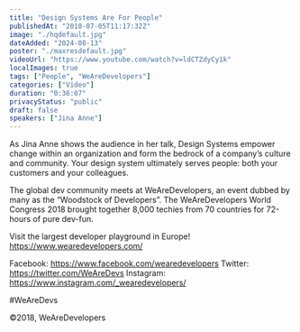 ```yaml
---
title: "Design Systems Are For People"
publishedAt: "2018-07-05T11:17:32Z"
image: "./hqdefault.jpg"
dateAdded: "2024-08-13"
poster: "./maxresdefault.jpg"
videoUrl: "https://www.youtube.com/watch?v=ldCTZdyCy1k"
localImages: true
tags: ["People", "WeAreDevelopers"]
categories: ["Video"]
duration: "0:36:07"
privacyStatus: "public"
draft: false
speakers: ["Jina Anne"]
---
```

As Jina Anne shows the audience in her talk, Design Systems empower change within an organization and form the bedrock of a company’s culture and community. Your design system ultimately serves people: both your customers and your colleagues.

The global dev community meets at WeAreDevelopers, an event dubbed by many as the “Woodstock of Developers”. The WeAreDevelopers World Congress 2018 brought together 8,000 techies from 70 countries for 72-hours of pure dev-fun.

Visit the largest developer playground in Europe!
https://www.wearedevelopers.com/

Facebook: https://www.facebook.com/wearedevelopers
Twitter: https://twitter.com/WeAreDevs
Instagram: https://www.instagram.com/_wearedevelopers/

#WeAreDevs

©2018, WeAreDevelopers

